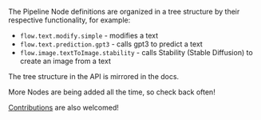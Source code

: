 The Pipeline Node definitions are organized in a tree structure by their respective functionality, for example:

- `flow.text.modify.simple` - modifies a text
- `flow.text.prediction.gpt3` - calls gpt3 to predict a text
- `flow.image.textToImage.stability` - calls Stability (Stable Diffusion) to create an image from a text

The tree structure in the API is mirrored in the docs.

More Nodes are being added all the time, so check back often!

[Contributions](https://github.com/weareaigur/client) are also welcomed!
